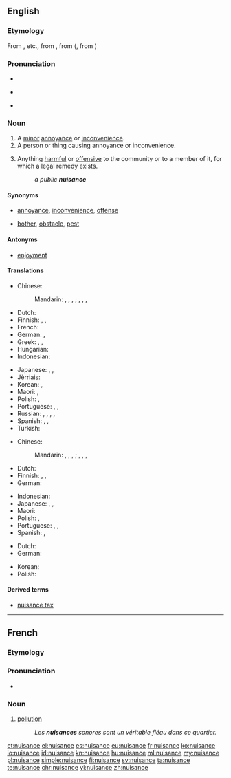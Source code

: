 ==English==

===Etymology===
From {{etyl|xno|en}} {{term|nusaunce|lang=fro}}, {{term|nussance}} etc., from {{etyl|fro|en}} {{term|nuisance|lang=fro}}, from {{term|nuisire||to harm}} (, from {{etyl|la|-}} {{term/t|la|noceō||I harm}})

===Pronunciation===
* {{audio|en-us-nuisance.ogg|Audio (US)}}
* {{a|US}} {{IPA|/ˈnuːsəns/}}
* {{a|UK}} {{IPA|/ˈnjuːsəns/}}

===Noun===
{{wikipedia}}
{{en-noun}}

# A [[minor]] [[annoyance]] or [[inconvenience]].
# A person or thing causing annoyance or inconvenience.
# {{context|legal|lang=en}} Anything [[harmful]] or [[offensive]] to the community or to a member of it, for which a legal remedy exists.
#: ''a public '''nuisance'''''

====Synonyms====
* {{sense|minor annoyance or inconvenience}} [[annoyance]], [[inconvenience]], [[offense]]
* {{sense|person or thing causing annoyance or inconvenience}} [[bother]], [[obstacle]], [[pest]]

====Antonyms====
* {{sense|minor annoyance or inconvenience}} [[enjoyment]]

====Translations====
{{trans-top|minor annoyance or inconvenience}}
* Chinese:
*: Mandarin: {{t|cmn|[[討厭]][[的]][[事]]|sc=Hani}}, {{t|cmn|[[讨厌]][[的]][[事]]|tr=tǎoyàn de shì|sc=Hani}}, {{t|cmn|[[麻煩]][[事]]|sc=Hani}}, {{t|cmn|[[麻烦]][[事]]|tr=máfan shì|sc=Hani}} {{qualifier|thing}}; {{t|cmn|[[討厭]][[的]][[人]]|sc=Hani}}, {{t|cmn|[[讨厌]][[的]][[人]]|tr=tǎoyàn de rén|sc=Hani}}, {{t|cmn|[[麻煩]][[人]]|sc=Hani}}, {{t|cmn|[[麻烦]][[人]]|tr=máfan rén|sc=Hani}} {{qualifier|person}}
* Dutch: {{t+|nl|overlast|m}}
* Finnish: {{t+|fi|harmi}}, {{t|fi|kiusa}}, {{t+|fi|riesa}}
* French: {{t+|fr|embêtement|m}}
* German: {{t|de|Ärgernis|n}}, {{t+|de|Ärger|m}}
* Greek: {{t+|el|μπελάς|m|sc=Grek}}, {{t+|el|βάσανο|n|sc=Grek}}, {{t+|el|ενόχληση|f|sc=Grek}}
* Hungarian: {{t+|hu|kellemetlenség}}
* Indonesian: {{t+|id|gangguan}}
{{trans-mid}}
* Japanese: {{t+|ja|迷惑|tr=めいわく, meiwaku|sc=Jpan}}, {{t|ja|[[迷惑]]な[[物]]|tr=めいわくなもの, meiwaku na mono|sc=Jpan}} {{qualifier|thing}}, {{t|ja|迷惑な人|tr=めいわくなひと|sc=Jpan}} {{qualifier|person}}
* Jèrriais: {{t|roa-jer|emmèrde|f}}
* Korean: {{t+|ko|성가심|tr=seonggasim|sc=Hang}}, {{t|ko|불쾌함|tr=bulkwaeham|sc=Hang}}
* Maori: {{t|mi|pōrearea}}, {{t|mi|whakahōhā}}
* Polish: {{t|pl|niedogodność|f}}, {{t|pl|uciążliwość|f}}
* Portuguese: {{t+|pt|incômodo}}, {{t+|pt|distúrbio}}, {{t+|pt|inconveniente}}
* Russian: {{t+|ru|неприя́тность|f|sc=Cyrl}}, {{t+|ru|доса́да|f|sc=Cyrl}}, {{t+|ru|неудо́бство|n|sc=Cyrl}}, {{t+|ru|поме́ха|f|sc=Cyrl}}, {{t+|ru|доса́да|f|sc=Cyrl}}
* Spanish: {{t+|es|molestia|f}}, {{t+|es|engorro|m}}, {{t+|es|incomodidad|f}}
* Turkish: {{t+|tr|sıkıntı}}
{{trans-bottom}}

{{trans-top|person or thing causing annoyance of inconvenience}}
* Chinese:
*: Mandarin: {{t|cmn|討厭的事|sc=Hani}}, {{t|cmn|讨厌的事|tr=tǎoyàn de shì|sc=Hani}}, {{t|cmn|麻煩事|sc=Hani}}, {{t|cmn|麻烦事|tr=máfan shì|sc=Hani}} {{qualifier|thing}}; {{t|cmn|討厭的人|sc=Hani}}, {{t|cmn|讨厌的人|tr=tǎoyàn de rén|sc=Hani}}, {{t|cmn|麻煩人|sc=Hani}}, {{t|cmn|麻烦人|tr=máfan rén|sc=Hani}} {{qualifier|person}}
* Dutch: {{t|nl|lastpost|m}}
* Finnish: {{t|fi|kiusankappale}}, {{t+|fi|riesa}}, {{t|fi|maanvaiva}}
* German: {{t+|de|Quälgeist|m}}
{{trans-mid}}
* Indonesian: {{t|id|orang rewel}}
* Japanese: {{t|ja|厄介者|tr=やっかいもの, yakkai-mono}}, {{t|ja|迷惑な物|tr=めいわくなもの, meiwaku na mono|sc=Jpan}} {{qualifier|thing}}, {{t|ja|迷惑な人|tr=めいわくなひと|sc=Jpan}} {{qualifier|person}}
* Maori: {{t|mi|pōrearea}}
* Polish: {{t|pl|utrapieniec|m}}, {{t|pl|utrapienie|n}}
* Portuguese: {{t+|pt|inconveniente}}, {{t+|pt|inadequado}}, {{t+|pt|inoportuno}}
* Spanish: {{t|es|inconveniente|m}}, {{t+|es|estorbo|m}}
{{trans-bottom}}

{{trans-top|law: anything harmful or offensive to the community or to a member of it}}
* Dutch: {{t+|nl|overlast|m}}
* German: {{t+|de|Belästigung|f}}
{{trans-mid}}
* Korean: {{t+|ko|방해|tr=banghae|sc=Hang}}
* Polish: {{t|pl|zakłócenie porządku|n}}
{{trans-bottom}}

====Derived terms====
* [[nuisance tax]]

----

==French==

===Etymology===
{{etyl|fro|fr}}

===Pronunciation===
* {{IPA|/nɥi.zɑ̃s/|lang=fr}}

===Noun===
{{fr-noun|f}}

# [[pollution]]
#: ''Les '''nuisances''' sonores sont un véritable fléau dans ce quartier.''

[[et:nuisance]]
[[el:nuisance]]
[[es:nuisance]]
[[eu:nuisance]]
[[fr:nuisance]]
[[ko:nuisance]]
[[io:nuisance]]
[[id:nuisance]]
[[kn:nuisance]]
[[hu:nuisance]]
[[ml:nuisance]]
[[my:nuisance]]
[[pl:nuisance]]
[[simple:nuisance]]
[[fi:nuisance]]
[[sv:nuisance]]
[[ta:nuisance]]
[[te:nuisance]]
[[chr:nuisance]]
[[vi:nuisance]]
[[zh:nuisance]]